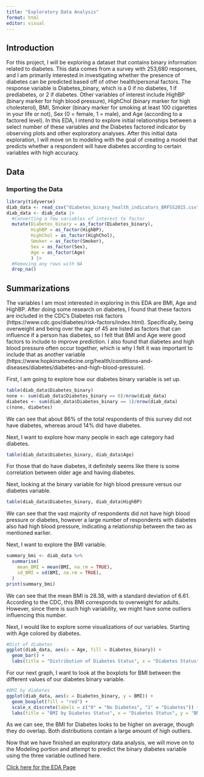 ```yaml
---
title: "Exploratory Data Analysis"
format: html
editor: visual
---
```


## Introduction

For this project, I will be exploring a dataset that contains binary information related to diabetes. This data comes from a survey with 253,680 responses, and I am primarily interested in investigating whether the presence of diabetes can be predicted based off of other health/personal factors. The response variable is Diabetes_binary, which is a 0 if no diabetes, 1 if prediabetes, or 2 if diabetes. Other variables of interest include HighBP (binary marker for high blood pressure), HighChol (binary marker for high cholesterol), BMI, Smoker (binary marker for smoking at least 100 cigarettes in your life or not), Sex (0 = female, 1 = male), and Age (according to a factored level). In this EDA, I intend to explore initial relationships between a select number of these variables and the Diabetes factored indicator by observing plots and other exploratory analyses. After this initial data exploration, I will move on to modeling with the goal of creating a model that predicts whether a respondent will have diabetes according to certain variables with high accuracy.

## Data

### Importing the Data

```r
library(tidyverse)
diab_data <- read_csv("diabetes_binary_health_indicators_BRFSS2015.csv")
diab_data <- diab_data |>
  #Converting a few variables of interest to factor
  mutate(Diabetes_binary = as_factor(Diabetes_binary),
         HighBP = as_factor(HighBP),
         HighChol = as_factor(HighChol),
         Smoker = as_factor(Smoker),
         Sex = as_factor(Sex),
         Age = as_factor(Age)
         ) |>
  #Removing any rows with NA
  drop_na()
```

## Summarizations

The variables I am most interested in exploring in this EDA are BMI, Age and HighBP. After doing some research on diabetes, I found that these factors are included in the CDC's Diabetes risk factors (https://www.cdc.gov/diabetes/risk-factors/index.html). Specifically, being overweight and being over the age of 45 are listed as factors that can influence if a person has diabetes, so I felt that BMI and Age were good factors to include to improve prediction. I also found that diabetes and high blood pressure often occur together, which is why I felt it was important to include that as another variable (https://www.hopkinsmedicine.org/health/conditions-and-diseases/diabetes/diabetes-and-high-blood-pressure).

First, I am going to explore how our diabetes binary variable is set up.

```r
table(diab_data$Diabetes_binary)
none <- sum(diab_data$Diabetes_binary == 0)/nrow(diab_data)
diabetes <- sum(diab_data$Diabetes_binary == 1)/nrow(diab_data)
c(none, diabetes)
```

We can see that about 86% of the total respondents of this survey did not have diabetes, whereas aroud 14% did have diabetes.

Next, I want to explore how many people in each age category had diabetes.

```r
table(diab_data$Diabetes_binary, diab_data$Age)
```

For those that do have diabetes, it definitely seems like there is some correlation between older age and having diabetes.

Next, looking at the binary variable for high blood pressure versus our diabetes variable.

```r
table(diab_data$Diabetes_binary, diab_data$HighBP)
```

We can see that the vast majority of respondents did not have high blood pressure or diabetes, however a large number of respondents with diabetes also had high blood pressure, indicating a relationship between the two as mentioned earlier.

Next, I want to explore the BMI variable.

```r
summary_bmi <- diab_data %>%
  summarise(
    mean_BMI = mean(BMI, na.rm = TRUE),
    sd_BMI = sd(BMI, na.rm = TRUE),
  )
print(summary_bmi)
```

We can see that the mean BMI is 28.38, with a standard deviation of 6.61. According to the CDC, this BMI corresponds to overweight for adults. However, since there is such high variability, we might have some outliers influencing this number.

Next, I would like to explore some visualizations of our variables. Starting with Age colored by diabetes.

```r
#Dist of diabetes
ggplot(diab_data, aes(x = Age, fill = Diabetes_binary)) +
  geom_bar() +
  labs(title = "Distribution of Diabetes Status", x = "Diabetes Status", y = "Count")
```

For our next graph, I want to look at the boxplots for BMI between the different values of our diabetes binary variable.

```r
#BMI by diabetes
ggplot(diab_data, aes(x = Diabetes_binary, y = BMI)) +
  geom_boxplot(fill = "red") +
  scale_x_discrete(labels = c("0" = "No Diabetes", "1" = "Diabetes")) +
  labs(title = "BMI by Diabetes Status", x = "Diabetes Status", y = "BMI")
```

As we can see, the BMI for Diabetes looks to be higher on average, though they do overlap. Both distributions contain a large amount of high outliers.

Now that we have finished an exploratory data analysis, we will move on to the Modeling portion and attempt to predict the binary diabetes variable using the three variable outlined here.

[Click here for the EDA Page](EDA.html)
